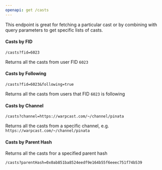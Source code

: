 ```yaml
---
openapi: get /casts
---
```


This endpoint is great for fetching a particular cast or by combining with query parameters to get specific lists of casts.

#### Casts by FID

```
/casts?fid=6023
```
Returns all the casts from user FID `6023`

#### Casts by Following

```
/casts?fid=6023&following=true
```

Returns all the casts from users that FID `6023` is following

#### Casts by Channel

```
/casts?channel=https://warpcast.com/~/channel/pinata
```

Returns all the casts from a specific channel, e.g. `https://warpcast.com/~/channel/pinata`


#### Casts by Parent Hash

Returns all the casts fror a specified parent hash

```
/casts?parentHash=0x0ab851ba8524eedf9e164b55f6eeec751f74b539
```


